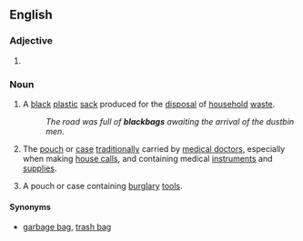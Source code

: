 ==English==

===Adjective===
{{infl|en|adjective}}
# {{alternative spelling of|[[black-bag]]}}

===Noun===
{{en-noun|sg=[[black]] [[bag]]}}

# {{UK}} A [[black]] [[plastic]] [[sack]] produced for the [[disposal]] of [[household]] [[waste]].
#: ''The road was full of '''blackbags''' awaiting the arrival of the dustbin men.''
# {{mainly|US}} The [[pouch]] or [[case]] [[traditionally]] carried by [[medical doctor]]s, especially when making [[house call]]s, and containing medical [[instrument]]s and [[supplies]].
# A pouch or case containing [[burglary]] [[tool]]s.

====Synonyms====
* {{italbrac|sack for disposal of waste}} [[garbage bag]], [[trash bag]]